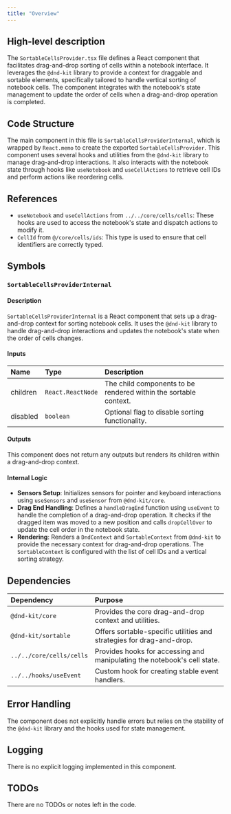 ```yaml
---
title: "Overview"
---
```


## High-level description

The `SortableCellsProvider.tsx` file defines a React component that facilitates drag-and-drop sorting of cells within a notebook interface. It leverages the `@dnd-kit` library to provide a context for draggable and sortable elements, specifically tailored to handle vertical sorting of notebook cells. The component integrates with the notebook's state management to update the order of cells when a drag-and-drop operation is completed.

## Code Structure

The main component in this file is `SortableCellsProviderInternal`, which is wrapped by `React.memo` to create the exported `SortableCellsProvider`. This component uses several hooks and utilities from the `@dnd-kit` library to manage drag-and-drop interactions. It also interacts with the notebook state through hooks like `useNotebook` and `useCellActions` to retrieve cell IDs and perform actions like reordering cells.

## References

- `useNotebook` and `useCellActions` from `../../core/cells/cells`: These hooks are used to access the notebook's state and dispatch actions to modify it.
- `CellId` from `@/core/cells/ids`: This type is used to ensure that cell identifiers are correctly typed.

## Symbols

### `SortableCellsProviderInternal`
#### Description
`SortableCellsProviderInternal` is a React component that sets up a drag-and-drop context for sorting notebook cells. It uses the `@dnd-kit` library to handle drag-and-drop interactions and updates the notebook's state when the order of cells changes.

#### Inputs
| Name     | Type              | Description                        |
|:---------|:------------------|:-----------------------------------|
| children | `React.ReactNode` | The child components to be rendered within the sortable context. |
| disabled | `boolean`         | Optional flag to disable sorting functionality. |

#### Outputs
This component does not return any outputs but renders its children within a drag-and-drop context.

#### Internal Logic
- **Sensors Setup**: Initializes sensors for pointer and keyboard interactions using `useSensors` and `useSensor` from `@dnd-kit/core`.
- **Drag End Handling**: Defines a `handleDragEnd` function using `useEvent` to handle the completion of a drag-and-drop operation. It checks if the dragged item was moved to a new position and calls `dropCellOver` to update the cell order in the notebook state.
- **Rendering**: Renders a `DndContext` and `SortableContext` from `@dnd-kit` to provide the necessary context for drag-and-drop operations. The `SortableContext` is configured with the list of cell IDs and a vertical sorting strategy.

## Dependencies

| Dependency       | Purpose                                                                 |
|:-----------------|:------------------------------------------------------------------------|
| `@dnd-kit/core`  | Provides the core drag-and-drop context and utilities.                  |
| `@dnd-kit/sortable` | Offers sortable-specific utilities and strategies for drag-and-drop. |
| `../../core/cells/cells` | Provides hooks for accessing and manipulating the notebook's cell state. |
| `../../hooks/useEvent` | Custom hook for creating stable event handlers.                   |

## Error Handling

The component does not explicitly handle errors but relies on the stability of the `@dnd-kit` library and the hooks used for state management.

## Logging

There is no explicit logging implemented in this component.

## TODOs

There are no TODOs or notes left in the code.